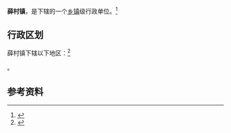 {{中国乡级行政区
|景观照片文件名 = Wubu, Jundu and the Yellow River (20151229132122).jpg
|景观照片描述 = [[黄河|黄河]]东岸的军渡村，对岸为[[陕西省|陕西省]][[榆林市|榆林市]][[吴堡县|吴堡县]][[宋家川镇|宋家川镇]]
|汉语拼音 = 
|其他语言 = 
|其他语言名称 = 
|旧称 = 
|地名出处 = 
|位置图文件名 = 
|位置图描述 = 
|自定义图片= 
|建置时间 = 
|政府驻地 = 
|毗邻 = 
|总面积 = 
|总人口 = 
|总人口年份 = 
|户籍人口 = 
|户籍人口年份 = 
|常住人口 = 
|常住人口年份 = 
|人口密度 = 
|GDP = 
|GDP年份 = 
|邮政编码 = 
|电话区号 = 358
|官方网站 = 
|网站名称 = 
|14/11/25/102/000}}

'''薛村镇'''，是{{PRC admin/fullname|14/11/25/102/000|3}}下辖的一个[[乡镇|乡镇]]级行政单位。<ref>{{PRC admin/ref sgc|{{PRC admin/parent|14/11/25/102/000}}}}</ref>

== 行政区划 ==

薛村镇下辖以下地区：<ref>{{PRC admin/ref sgc|14/11/25/102/000}}</ref>

{{PRC admin/children|14/11/25/102/000}}。

== 参考资料 ==

{{reflist}}

{{行政区划小作品}}
{{PRC admin/navcat|14/11/25/102/000}}